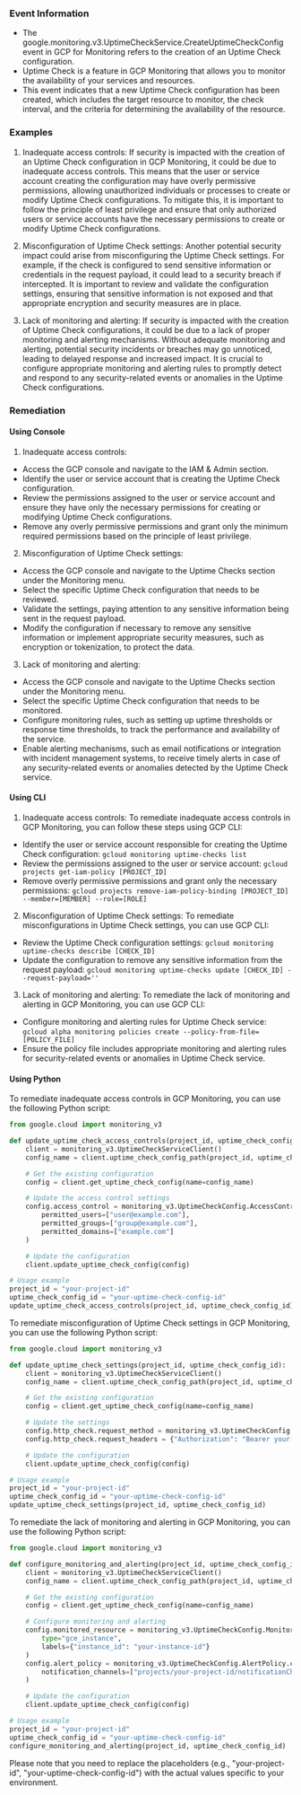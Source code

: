 
### Event Information

- The google.monitoring.v3.UptimeCheckService.CreateUptimeCheckConfig event in GCP for Monitoring refers to the creation of an Uptime Check configuration.
- Uptime Check is a feature in GCP Monitoring that allows you to monitor the availability of your services and resources.
- This event indicates that a new Uptime Check configuration has been created, which includes the target resource to monitor, the check interval, and the criteria for determining the availability of the resource.


### Examples

1. Inadequate access controls: If security is impacted with the creation of an Uptime Check configuration in GCP Monitoring, it could be due to inadequate access controls. This means that the user or service account creating the configuration may have overly permissive permissions, allowing unauthorized individuals or processes to create or modify Uptime Check configurations. To mitigate this, it is important to follow the principle of least privilege and ensure that only authorized users or service accounts have the necessary permissions to create or modify Uptime Check configurations.

2. Misconfiguration of Uptime Check settings: Another potential security impact could arise from misconfiguring the Uptime Check settings. For example, if the check is configured to send sensitive information or credentials in the request payload, it could lead to a security breach if intercepted. It is important to review and validate the configuration settings, ensuring that sensitive information is not exposed and that appropriate encryption and security measures are in place.

3. Lack of monitoring and alerting: If security is impacted with the creation of Uptime Check configurations, it could be due to a lack of proper monitoring and alerting mechanisms. Without adequate monitoring and alerting, potential security incidents or breaches may go unnoticed, leading to delayed response and increased impact. It is crucial to configure appropriate monitoring and alerting rules to promptly detect and respond to any security-related events or anomalies in the Uptime Check configurations.

### Remediation

#### Using Console

1. Inadequate access controls:
- Access the GCP console and navigate to the IAM & Admin section.
- Identify the user or service account that is creating the Uptime Check configuration.
- Review the permissions assigned to the user or service account and ensure they have only the necessary permissions for creating or modifying Uptime Check configurations.
- Remove any overly permissive permissions and grant only the minimum required permissions based on the principle of least privilege.

2. Misconfiguration of Uptime Check settings:
- Access the GCP console and navigate to the Uptime Checks section under the Monitoring menu.
- Select the specific Uptime Check configuration that needs to be reviewed.
- Validate the settings, paying attention to any sensitive information being sent in the request payload.
- Modify the configuration if necessary to remove any sensitive information or implement appropriate security measures, such as encryption or tokenization, to protect the data.

3. Lack of monitoring and alerting:
- Access the GCP console and navigate to the Uptime Checks section under the Monitoring menu.
- Select the specific Uptime Check configuration that needs to be monitored.
- Configure monitoring rules, such as setting up uptime thresholds or response time thresholds, to track the performance and availability of the service.
- Enable alerting mechanisms, such as email notifications or integration with incident management systems, to receive timely alerts in case of any security-related events or anomalies detected by the Uptime Check service.

#### Using CLI

1. Inadequate access controls: To remediate inadequate access controls in GCP Monitoring, you can follow these steps using GCP CLI:

- Identify the user or service account responsible for creating the Uptime Check configuration: `gcloud monitoring uptime-checks list`
- Review the permissions assigned to the user or service account: `gcloud projects get-iam-policy [PROJECT_ID]`
- Remove overly permissive permissions and grant only the necessary permissions: `gcloud projects remove-iam-policy-binding [PROJECT_ID] --member=[MEMBER] --role=[ROLE]`

2. Misconfiguration of Uptime Check settings: To remediate misconfigurations in Uptime Check settings, you can use GCP CLI:

- Review the Uptime Check configuration settings: `gcloud monitoring uptime-checks describe [CHECK_ID]`
- Update the configuration to remove any sensitive information from the request payload: `gcloud monitoring uptime-checks update [CHECK_ID] --request-payload=''`

3. Lack of monitoring and alerting: To remediate the lack of monitoring and alerting in GCP Monitoring, you can use GCP CLI:

- Configure monitoring and alerting rules for Uptime Check service: `gcloud alpha monitoring policies create --policy-from-file=[POLICY_FILE]`
- Ensure the policy file includes appropriate monitoring and alerting rules for security-related events or anomalies in Uptime Check service.

#### Using Python

To remediate inadequate access controls in GCP Monitoring, you can use the following Python script:

```python
from google.cloud import monitoring_v3

def update_uptime_check_access_controls(project_id, uptime_check_config_id):
    client = monitoring_v3.UptimeCheckServiceClient()
    config_name = client.uptime_check_config_path(project_id, uptime_check_config_id)

    # Get the existing configuration
    config = client.get_uptime_check_config(name=config_name)

    # Update the access control settings
    config.access_control = monitoring_v3.UptimeCheckConfig.AccessControl.create(
        permitted_users=["user@example.com"],
        permitted_groups=["group@example.com"],
        permitted_domains=["example.com"]
    )

    # Update the configuration
    client.update_uptime_check_config(config)

# Usage example
project_id = "your-project-id"
uptime_check_config_id = "your-uptime-check-config-id"
update_uptime_check_access_controls(project_id, uptime_check_config_id)
```

To remediate misconfiguration of Uptime Check settings in GCP Monitoring, you can use the following Python script:

```python
from google.cloud import monitoring_v3

def update_uptime_check_settings(project_id, uptime_check_config_id):
    client = monitoring_v3.UptimeCheckServiceClient()
    config_name = client.uptime_check_config_path(project_id, uptime_check_config_id)

    # Get the existing configuration
    config = client.get_uptime_check_config(name=config_name)

    # Update the settings
    config.http_check.request_method = monitoring_v3.UptimeCheckConfig.HttpCheck.RequestMethod.GET
    config.http_check.request_headers = {"Authorization": "Bearer your-token"}

    # Update the configuration
    client.update_uptime_check_config(config)

# Usage example
project_id = "your-project-id"
uptime_check_config_id = "your-uptime-check-config-id"
update_uptime_check_settings(project_id, uptime_check_config_id)
```

To remediate the lack of monitoring and alerting in GCP Monitoring, you can use the following Python script:

```python
from google.cloud import monitoring_v3

def configure_monitoring_and_alerting(project_id, uptime_check_config_id):
    client = monitoring_v3.UptimeCheckServiceClient()
    config_name = client.uptime_check_config_path(project_id, uptime_check_config_id)

    # Get the existing configuration
    config = client.get_uptime_check_config(name=config_name)

    # Configure monitoring and alerting
    config.monitored_resource = monitoring_v3.UptimeCheckConfig.MonitoredResource.create(
        type="gce_instance",
        labels={"instance_id": "your-instance-id"}
    )
    config.alert_policy = monitoring_v3.UptimeCheckConfig.AlertPolicy.create(
        notification_channels=["projects/your-project-id/notificationChannels/your-channel-id"]
    )

    # Update the configuration
    client.update_uptime_check_config(config)

# Usage example
project_id = "your-project-id"
uptime_check_config_id = "your-uptime-check-config-id"
configure_monitoring_and_alerting(project_id, uptime_check_config_id)
```

Please note that you need to replace the placeholders (e.g., "your-project-id", "your-uptime-check-config-id") with the actual values specific to your environment.

